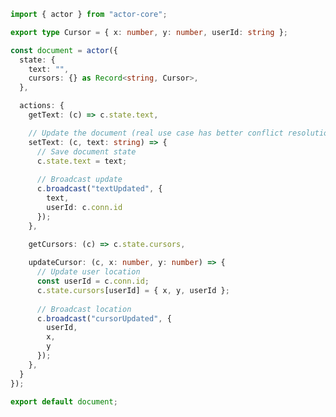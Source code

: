 ```typescript
import { actor } from "actor-core";

export type Cursor = { x: number, y: number, userId: string };

const document = actor({
  state: {
    text: "",
    cursors: {} as Record<string, Cursor>,
  },

  actions: {
    getText: (c) => c.state.text,

    // Update the document (real use case has better conflict resolution)
    setText: (c, text: string) => {
      // Save document state
      c.state.text = text;
      
      // Broadcast update
      c.broadcast("textUpdated", {
        text,
        userId: c.conn.id
      });
    },

    getCursors: (c) => c.state.cursors,
    
    updateCursor: (c, x: number, y: number) => {
      // Update user location
      const userId = c.conn.id;
      c.state.cursors[userId] = { x, y, userId };
      
      // Broadcast location
      c.broadcast("cursorUpdated", {
        userId,
        x, 
        y
      });
    },
  }
});

export default document;
```
